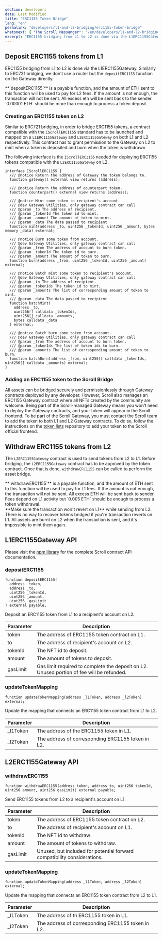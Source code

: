 ```yaml
---
section: developers
date: Last Modified
title: "ERC1155 Token Bridge"
lang: "en"
permalink: "developers/l1-and-l2-bridging/erc1155-token-bridge"
whatsnext: { "The Scroll Messenger": "/en/developers/l1-and-l2-bridging/the-scroll-messenger/" }
excerpt: "ERC1155 bridging from L1 to L2 is done via the L1ERC1155Gateway."
---
```



## Deposit ERC1155 tokens from L1

ERC1155 bridging from L1 to L2 is done via the L1ERC1155Gateway. Similarly to ERC721 bridging, we don't use a router but the `depositERC1155` function on the Gateway directly.

<Aside type="tip" title="">
  **`depositERC1155`** is a payable function, and the amount of ETH sent to this function will be used to pay for L2
  fees. If the amount is not enough, the transaction will not be sent. All excess eth will be sent back to the sender.
  `0.00001 ETH` should be more than enough to process a token deposit.
</Aside>

### Creating an ERC1155 token on L2

Similar to ERC721 bridging, in order to bridge ERC1155 tokens, a contract compatible with the `IScrollERC1155` standard has to be launched and mapped on a `L1ERC1155Gateway` and `L2ERC1155Gateway` on both L1 and L2 respectively. This contract has to grant permission to the Gateway on L2 to mint when a token is deposited and burn when the token is withdrawn.

The following interface is the `IScrollERC1155` needed for deploying ERC1155 tokens compatible with the `L2ERC1155Gateway` on L2.

```solidity
interface IScrollERC1155 {
  /// @notice Return the address of Gateway the token belongs to.
  function gateway() external view returns (address);

  /// @notice Return the address of counterpart token.
  function counterpart() external view returns (address);

  /// @notice Mint some token to recipient's account.
  /// @dev Gateway Utilities, only gateway contract can call
  /// @param _to The address of recipient.
  /// @param _tokenId The token id to mint.
  /// @param _amount The amount of token to mint.
  /// @param _data The data passed to recipient
  function mint(address _to, uint256 _tokenId, uint256 _amount, bytes memory _data) external;

  /// @notice Burn some token from account.
  /// @dev Gateway Utilities, only gateway contract can call
  /// @param _from The address of account to burn token.
  /// @param _tokenId The token id to burn.
  /// @param _amount The amount of token to burn.
  function burn(address _from, uint256 _tokenId, uint256 _amount) external;

  /// @notice Batch mint some token to recipient's account.
  /// @dev Gateway Utilities, only gateway contract can call
  /// @param _to The address of recipient.
  /// @param _tokenIds The token id to mint.
  /// @param _amounts The list of corresponding amount of token to mint.
  /// @param _data The data passed to recipient
  function batchMint(
    address _to,
    uint256[] calldata _tokenIds,
    uint256[] calldata _amounts,
    bytes calldata _data
  ) external;

  /// @notice Batch burn some token from account.
  /// @dev Gateway Utilities, only gateway contract can call
  /// @param _from The address of account to burn token.
  /// @param _tokenIds The list of token ids to burn.
  /// @param _amounts The list of corresponding amount of token to burn.
  function batchBurn(address _from, uint256[] calldata _tokenIds, uint256[] calldata _amounts) external;
}
```

### Adding an ERC1155 token to the Scroll Bridge

All assets can be bridged securely and permissionlessly through Gateway contracts deployed by any developer. However, Scroll also manages an ERC1155 Gateway contract where all NFTs created by the community are welcome. Being part of the Scroll-managed Gateway means you won't need to deploy the Gateway contracts, and your token will appear in the Scroll frontend. To be part of the Scroll Gateway, you must contact the Scroll team to add the token to both L1 and L2 Gateway contracts. To do so, follow the instructions on the [token lists](https://github.com/scroll-tech/token-list) repository to add your token to the Scroll official frontend.

## Withdraw ERC1155 tokens from L2

The `L2ERC1155Gateway` contract is used to send tokens from L2 to L1. Before bridging, the `L2ERC1155Gateway` contract has to be approved by the token contract. Once that is done, `withdrawERC1155` can be called to perform the asset bridge.

<Aside type="tip" title="">
  **`withdrawERC1155`** is a payable function, and the amount of ETH sent to this function will be used to pay for L1
  fees. If the amount is not enough, the transaction will not be sent. All excess ETH will be sent back to sender. Fees
  depend on L1 activity but `0.005 ETH` should be enough to process a token withdrawal.
</Aside>

<Aside type="caution" title="">
  **Make sure the transaction won't revert on L1** while sending from L2. There is no way to recover tokens bridged if
  you're transaction reverts on L1. All assets are burnt on L2 when the transaction is sent, and it's impossible to mint
  them again.
</Aside>

## L1ERC1155Gateway API

Please visit the [npm library](https://www.npmjs.com/package/@scroll-tech/contracts?activeTab=code) for the complete Scroll contract API documentation.

### depositERC1155

```solidity
function depositERC1155(
  address _token,
  address _to,
  uint256 _tokenId,
  uint256 _amount,
  uint256 _gasLimit
) external payable;
```

Deposit an ERC1155 token from L1 to a recipient's account on L2.

| Parameter | Description                                       |
| --------- | ------------------------------------------------- |
| token     | The address of ERC1155 token contract on L1.      |
| to        | The address of recipient's account on L2.         |
| tokenId   | The NFT id to deposit.                            |
| amount    | The amount of tokens to deposit.                  |
| gasLimit  | Gas limit required to complete the deposit on L2.  Unused portion of fee will be refunded.|

### updateTokenMapping

```solidity
function updateTokenMapping(address _l1Token, address _l2Token) external;
```

Update the mapping that connects an ERC1155 token contract from L1 to L2.

| Parameter | Description                                       |
| --------- | ------------------------------------------------- |
| \_l1Token | The address of the ERC1155 token in L1.           |
| \_l2Token | The address of corresponding ERC1155 token in L2. |

## L2ERC1155Gateway API

### withdrawERC1155

```solidity
function withdrawERC1155(address token, address to, uint256 tokenId, uint256 amount, uint256 gasLimit) external payable;
```

Send ERC1155 tokens from L2 to a recipient's account on L1.

| Parameter | Description                                                              |
| --------- | ------------------------------------------------------------------------ |
| token     | The address of ERC1155 token contract on L2.                             |
| to        | The address of recipient's account on L1.                                |
| tokenId   | The NFT id to withdraw.                                                  |
| amount    | The amount of tokens to withdraw.                                        |
| gasLimit  | Unused, but included for potential forward compatibility considerations. |

### updateTokenMapping

```solidity
function updateTokenMapping(address _l1Token, address _l2Token) external;
```

Update the mapping that connects an ERC1155 token contract from L2 to L1.

| Parameter | Description                                       |
| --------- | ------------------------------------------------- |
| \_l1Token | The address of th ERC1155 token in L1.            |
| \_l2Token | The address of corresponding ERC1155 token in L2. |
